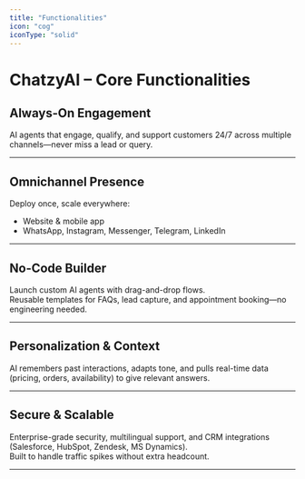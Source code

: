 ```yaml
---
title: "Functionalities"
icon: "cog"
iconType: "solid"
---
```

# ChatzyAI – Core Functionalities

## Always-On Engagement  
AI agents that engage, qualify, and support customers 24/7 across multiple channels—never miss a lead or query.

---

## Omnichannel Presence  
Deploy once, scale everywhere:  
- Website & mobile app  
- WhatsApp, Instagram, Messenger, Telegram, LinkedIn  

---

## No-Code Builder  
Launch custom AI agents with drag-and-drop flows.  
Reusable templates for FAQs, lead capture, and appointment booking—no engineering needed.

---

## Personalization & Context  
AI remembers past interactions, adapts tone, and pulls real-time data (pricing, orders, availability) to give relevant answers.

---

## Secure & Scalable  
Enterprise-grade security, multilingual support, and CRM integrations (Salesforce, HubSpot, Zendesk, MS Dynamics).  
Built to handle traffic spikes without extra headcount.

---

